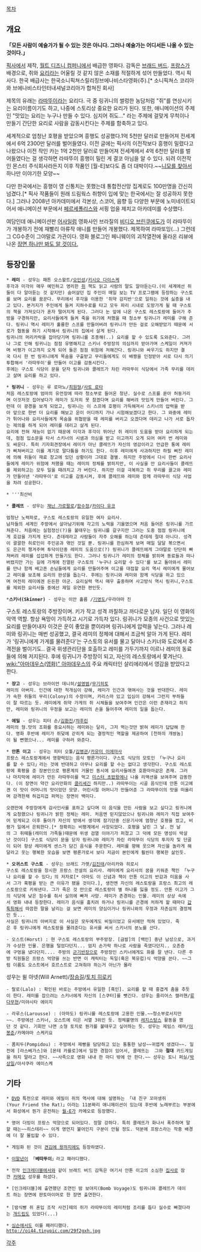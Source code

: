 [[목차]]

== 개요 ==
'''「모든 사람이 예술가가 될 수 있는 것은 아니다. 그러나 예술가는 어디서든 나올 수 있는 것이다.」'''

[[픽사]]에서 제작, [[월트 디즈니 컴퍼니]]에서 배급한 영화다. 감독은 [[브래드 버드]].
[[프랑스]]가 배경으로, 쥐와 [[요리]]라는 어울릴 것 같지 않은 소재를 적절하게 섞어 만들었다. 역시 픽사다.
한국 배급사는 한국소니픽쳐스릴리징브에나비스타영화(주).[* 소니픽쳐스 코리아와 브에나비스타인터내셔널코리아가 합쳐진 회사]

제목의 유래는 [[라따뚜이]]라는 요리다. 극 중 링귀니의 썰렁한 농담처럼 "쥐"를 연상시키는 요리이름이기도 하고, 나중에 스토리상 중요한 요리가 된다. 또한, 애니메이션의 주제인 "맛있는 요리는 누구나 만들 수 있다. 심지어 쥐도..." 라는 주제에 걸맞게 무척이나 만들기 간단한 요리로 사람을 감동시킨다는 주제를 함축하고 있다.

세계적으로 엄청난 호평을 받았으며 흥행도 성공했다.1억 5천만 달러로 만들어져 전세계에서 6억 2300만 달러를 벌어들였다. 이전 글에는 픽사의 이전작보다 흥행이 밀렸다고 나왔으나 이전 작인 카는 1억 2천만 달러로 만들어져 전세계에서 4억 6천만 달러를 벌어들였다는 걸 생각하면 라따뚜이 흥행이 밀린 게 결코 아님을 알 수 있다. 되려 이전작인 몬스터 주식회사라든지 이후 작품인 [월-E]보다도 좀 더 대박이다.~~[[니모를 찾아서]] 하나만 이야기한 모양~~

다만 한국에서는 흥행이 영 신통치는 못했는데 통합전산망 집계로도 100만명을 간신히 넘겼다.[* 픽사 작품들이 원래 드림웍스 취향이 입에 맞는 한국에서는 잘 성공하지 못한다.] 그러나 2008년 아카데미에서 각본상, 스코어, 음향 등 다양한 부문에 노미네이트되어서 애니메이션 부문에서 [[페르세폴리스]]와 서핑 업을 제치고 아카데미를 수상했다.

여담인데 애니메이션판 [[어사일럼]] 영화사인 브라질의 [[비디오 브린쿠에도]]가 이 라따뚜이가 개봉하기 전에 재빨리 아류작 애니를 만들어 개봉했다. 제목하여 라따또잉(...) 그런데 그 CG수준이 그야말로 가관이다. 영화 블로그인 페니웨이의 괴작열전에 올라온 리뷰에 나온 [http://pennyway.net/1952 장면 하나만 봐도 알 것이다.]

== 등장인물 ==

 * '''레미''' - 성우는 패튼 오스왈트/[[오인성]]/[[키시오 다이스케]]
 후각과 미각이 매우 예민하고 영리한 [[쥐]] 책도 읽고 사람의 말도 알아듣는다.(이 세계에선 쥐들이 다 알아듣는 것 같지만) 숨어살던 집 주인이 매일 보는 TV 프로그램에 등장하는 구스토를 보며 요리를 꿈꾼다. 무리에서 후각을 이용한 '쥐약 감지반'으로 일하는 것에 싫증을 내고 있다. 본거지가 주인에게 들켜 지하수로를 타고 모두 파리 시내로 도망가게 될 때 구스토의 책을 가져오다가 혼자 떨어지게 된다. 그러다 눈 앞에 나온 구스토 레스토랑에 들어가 주방을 구경하지만, 요리사들에게 들켜 죽을 위기에 처했을 때 청소부 링귀니가 레미를 구해 준다. 링귀니 역시 레미가 훌륭한 스프를 만들어버려 링귀니가 만든 걸로 오해받았기 때문에 서로가 협동을 하기 시작해서 링귀니의 집에서 살게 된다.
 링귀니의 머리카락을 잡아당기며 링귀니를 조종해(..) 요리를 할 수 있도록 도와준다. 그러나 그로 인해 링귀니는 점점 유명해지고 스키너 주방장의 의심까지 받아가며 스케일이 커져가며 비평가 이고까지 오게 되어 둘은 점점 위험에 처해간다. 링귀니와 싸우기도 하지만 결국 다시 한 번 링귀니에게 목숨을 구출받고 무리들에게도 이 배짱을 인정받아 서로 다시 의기투합해서 '라따뚜이'를 만들어 이고를 감동시킨다.
 후에는 구스토 식당이 문을 닫자 링귀니와 콜레뜨가 차린 라따뚜이 식당에서 가족 무리를 데리고 살며 요리를 하고 있다.

 * '''링귀니''' - 성우는 루 로마노/[[최원형]]/[[사토 료타]]
 처음 레스토랑에 엄마의 유언장에 따라 청소부로 들어온 청년. 실수로 스프를 쏟아 허둥거리며 이것저것 집어넣다가 레미가 도저히 못 참겠다며 요리를 해버려 맛있게 만들어 버린다. 그런데 이 광경을 보게 되었고, 링귀니는 이 스프에 호평이 가득해져서 스키너의 압력을 받아 앞으로 한번 더 요리를 해보고 운이 어디까지 가나 시험해보겠다고 한다. 그 와중에 레미가 튀어나와 요리사들에게 목숨을 위협받을 때 레미를 버리고 오겠다며 데리고 나가 서로 돕자는 제의를 하게 되어 레미를 데리고 살게 된다. 
 요리에 전혀 재능이 없기 때문에 미각과 후각이 뛰어난 쥐 레미의 도움을 받아 요리하게 되는데, 점점 입소문을 타서 스키너의 시샘과 의심을 받고 이고까지 오게 되어 여러 번 레미와도 싸운다. 특히 기자회견장에서 레미가 아닌 콜레뜨가 자신의 영감이라고 언급한 통에 레미가 삐쳐버리고 이를 계기로 말다툼을 하기도 한다. 이후 레미에게 사과하지만 하필 삐진 레미에 의해 쥐들이 재료 창고에 있던 상황이라 그대로 결별. 하지만 주방에서 다시 한번 요리사들에게 레미가 위험에 처했을 때는 레미의 정체를 밝히지만, 이 사실을 안 요리사들이 콜레뜨를 제외하고는 모두 일을 때려치고 가 버린다. 하지만 이걸 극복하고 쥐 무리를 끌고와 레미가 만들어낸 '라따뚜이'로 이고를 감동시켜, 후에 콜레뜨와 레미와 함께 라따뚜이 식당 사업을 차려 성공한다. 

 * '''최산비

 * '''콜레뜨''' - 성우는 [[재닌 가로팔로]]/[[함수정]]/[[카이다 유코]] 

 엄청난 노력파로, 구스토 레스토랑의 유일한 여자 요리사.
 남자들의 세계인 주방에서 살아남기위해 각고의 노력을 기울였으며 처음 들어온 링귀니를 가르쳐준다. 처음에는 실험정신(?)을 불태우는 링귀니를 갈구지만 그러는 도중 점점 링귀니에게 호감을 가지게 된다. 츤데레라고 사람들이 자주 오해를 하는데 츤데레 절대 아니다. 성격이 괄괄한 히로인이 주인공과 엮인 것일 뿐. 링귀니를 한심하게 보며 매일 달달 볶으면서도 은근히 챙겨주며 투닥이던중 레미의 도움으로(?) 링귀니가 콜레뜨에게 그야말로 단단히 빠져버려 레미를 섭섭하게 만들기도 한다. 그러나 링귀니가 레미의 정체를 밝히며 동료들과 떠나버렸지만 가는 길에 가게에 진열된 구스토의 '누구나 요리할 수 있다'를 보고 돌아와서 레미를 만나 함께 배고픈 손님들에게 요리를 만들어주며 이고를 대접할 요리 역시 레미에게 물어보고 레미를 보조해 요리의 완성을 돕는다. 후에는 링귀니와 레미와 함께 식당을 하고 있으며 여전히 레미에겐 든든한 아군. 요리실력 역시 매우 출중하며 사고방식 역시 링귀니,구스토를 제외한 요리사들 중에선 제일 유연한 편인듯. 

 *'''스키너(Skinner)''' - 성우는 이안 홀름 /[[기영도]]/우라야마 진 
구스토 레스토랑의 주방장이며. 키가 작고 성격 까칠하고 까다로운 남자. 일단 이 영화의 악역 역할. 항상 욕망이 가득하고 시기로 가득차 있다. 링귀니가 모종의 사건으로 맛있는 요리를 만들어내자 이것은 운이 좋았을 뿐이라며 링귀니에게 압력을 넣는다. 그러나 레미와 링귀니는 매번 성공했고, 결국 레미의 정체에 대해서 조금씩 알아 가게 된다. 레미가 '링귀니에게 가게를 물려준다'는 구스토의 유서를 물고 달아나 스키너와 도로에서 추격전을 벌이기도.. 결국 위생관리단을 호출하고 레미를 가두기까지 이르나 레미의 동료들에 의해 저지된다. 후에 링귀니가 주방장이 되고, 자신의 레스토랑에서 쫓겨난다. [[wiki:"아마데우스(영화)" 아마데우스]]의 주요 캐릭터인 살리에리에서 영감을 받았다고 한다.

 * '''쟝고''' - 성우는 브라이언 데니히/[[설영범]]/[[무기히토]]
 레미의 아버지. 인간에 대한 적개심이 강해, 레미가 인간과 엮여사는 것을 반대한다. 레미가 속한 쥐들의 무리(Colony)의 수장이며, 카리스마 있고 입심이 강해서 그런지 부하들이 잘 따르는 듯. 레미에게 쥐약 가게의 쥐 시체들을 보여주며 인간은 이런 존재라고 하지만, 레미와 링귀니의 우정을 보고는 레미의 손을 들어주며 레미의 일을 돕는다.

 * '''에밀''' - 성우는 피터 손/[[김환진]]/[[챠후린]]
 레미의 형.맛의 조화를 중요시하는 레미와는 달리, 그저 먹는것만 밝혀 레미가 답답해 한다. 영화 후반에 레미가 쥐덫에 갇히게 되는 결정적인 역할을 제공하여 [천하의 개쌍놈]이 될 뻔했으나... 레미를 구하러 와준다.  

 * '''안톤 이고''' - 성우는 피터 오툴/[[김병관]]/[[카유미 이에마사]]
 프랑스 레스토랑계에서 영향력있는 음식 평론가이다. 구스토 식당의 모토인 「누구나 요리를 할 수 있다」라는 것에 반대하고 아무나 요리를 할 수는 없다고 생각한다. 구스토 레스토랑에 혹평을 준 장본인으로 평론계의 거물인 동시에 요리사들에겐 호환마마같은 존재. 그러나 마지막에 레미가 만든 라따뚜이를 먹고 [[미스터 초밥왕]]에나 나올 리액션을 보여주며 감동한다. (이 장면이 약간 요리만화의 [[클리셰]]긴 하지만..) 라따뚜이는 시골 음식인데 안톤 이고에겐 이 맛이 어머니의 맛이었던 모양. 어린시절 어머니가 만들어준 그 라따뚜이의 맛을 떠올리며 감격한채 허겁지겁 퍼먹는 장면이 백미다. 

 오랜만에 주방장에게 감사인사를 표하고 싶다며 이 음식을 만든 사람을 보고 싶다고 링귀니에게 요청했으나 링귀니가 밝힌 정체는 레미. 처음엔 믿지않았으나 링귀니와 레미가 직접 보여주어 믿게되고 이후 돌아가 자신의 방에서 생각에 잠기던중 신문기사에 엄청난 호평을 썼고, 비평가 일에서 은퇴한다.[* 정확히는 비평계에서 사장되었다. 호평을 날린 그 날. 전 날의 그 쥐떼들(레미의 가족들)때문에 위생 검열 이야기가 퍼졌고 그 덕에 모든 명성이 박살난 것이다] 구스토 식당이 문을 닫자 링귀니와 레미가 차린 라따뚜이 식당의 투자자 및 단골이 되어 항상 레미에게 센스가 담긴 음식을 주문한다. 레미를 향해 웃으며 자신을 놀라게 해달라고 웃는 행복한 모습을 보면 평론가로서 보다 지금이 본인에게 훨씬더 행복한 삶인듯.

 * '''오귀스트 구스토''' - 성우는 브래드 가렛/[[김진태]]/아리카와 히로시
 구스토 레스토랑을 창시한 프랑스 전설의 요리사. 레미에게 요리사의 꿈을 키워준 책인 「누구나 요리를 할 수 있다」의 저자로[* 아마도 이 신념과 책이 안톤 이고의 반감과 미움을 사서 그가 혹평을 받는 큰 이유가 됐을 것이다.], 생전엔 자신의 레스토랑을 프랑스 최고의 레스토랑으로 키워낸다. 그가 죽은 것 만으로 레스토랑이 별 하나를 잃을 정도. 안톤 이고가 그의 식당에 낮은 점수를 줘서 실의에 빠져 사망. 레미가 존경하는 인물. 레미의 상상 속에서 영화 내내 등장한다. 레미가 음식을 훔치려 하거나 링귀니를 곤경에 처하게 할 때마다 [[갑툭튀]]해서 따끔한 말을 날리는 걸 보면 레미의 양심이거나 링귀니와의 우정과 자존심의 결정체인 듯...
 사실은 링귀니의 아버지로 이 사실은 모두에게도 비밀이었고 유서에만 적혀 있었다. 죽은 후 링귀니에게 레스토랑을 물려준다는 유서를 써서 스키너의 분노를 산다.

 - 오스트(Horst) : 현 구스토 레스토랑의 부주방장. [금발]의 [백인] 중년 남성으로, 과거가 수상한 인물. 은행을 털었다던지... 엄지 손가락 하나로 사람을 죽였다던지.. 오존층에 구멍을 냈다던지.... 주방의 [[군기반장]]으로 주방장인 스키너에게도 화를 잘 낸다. 다른 주방 직원들은 프랑스 억양을 쓰는 반면 이 캐릭터는 독일(혹은 북유럽)식 억양을 쓴다. ~~그럼 이름도 오스트에서 호르스트로 고쳐줘야 하는거 아닌가 몰라

성우는 윌 아넷(Will Arnett)/[[장승길]]/[[토치 히로키]]

 - 랄로(Lalo) : 확인된 바로는 주방에서 유일한 [흑인]. 요리를 할 때 흥겹게 춤을 추듯이 한다. 레미를 잡으려는 스키너에게 자신의 [스쿠터]를 뺏긴다. 성우는 줄리어스 캘러핸/[[류다무현]]/미야시타 에이지

 - 라루스(Larousse) : (아마도) 링귀니를 레스토랑에 고용한 인물.~~청소부로서지만~~. 주방에선 스키너, 오스트에 이은 서열 3위인 듯. 정체불명의 [[레지스탕스]] 활동을 했던 것 같다. 기회만 나면 소형 토치로 뭔가를 불태우고 싶어하는 듯. 성우는 제임스 레마/[[이봉준]]/카메야마 스케키요

 - 폼피두(Pompidou) : 주방에서 제빵을 담당하고 있는 통통한 남성~~귀엽게 생겼다~~. 일전에 [라스베가스]와 [몬테 카를로]에서 일한 경험이 있어서, 콜레뜨는  그와 '''절대''' 카드게임을 하지 말라고 한다. ~~사족으로 영화 내내 한 마디 밖에 안 한다.~~ 성우는 토니 퍼실/[[박상일]]/아사쿠라 에이스케

== 기타 ==
 * [[DVD]] 특전으로 레미와 에밀이 쥐의 역사에 대해 설명하는 「내 친구 꼬마생쥐(Your Friend the Rat)」이라는 11분짜리 애니메이션이 있는데 후반에 노래부르는 부분에서 화성에서 뭔가 운전하는 [[월-E]]가 카메오로 등장했다.

 * 영어 더빙이 프랑스 억양으로 되어있다. 정말 강하다. 특히 콜레뜨가 화나서 폭주하며 말할 때는~~히스테리~~ 이게 영언지 불어인지 구분이 안될 정도. 덕분에 프랑스라는 작중 배경에 더 잘 몰입할 수 있다.

 * 게임화 된 것이 [[켠김에 왕까지]]에도 등장하였다.

 * [[이말년]]이 「'''베따뚜이'''」라고 패러디했다.

 * 전작 [[인크레더블]]에서와 같이 브래드 버드 감독은 여기서 안톤 이고의 소심한 [[집사]]로 잠깐 [[카메오]] 성우를 하셨다.

 * [인크레더블]에 출연했던 조연인 밤 보야지(Bomb Voyage)도 링귀니와 콜레뜨가 데이트 하는 장면에 판토마이머로 한 장면 출연한다.
 
 * [밤식빵 쥐 혼입 조작 사건]때의 쥐가 라따뚜이의 레미처럼 조리를 돕다 실수로 빠졌다라는 [[개드립]]도 있었다(...)

 * [[심슨]]에서도 이를 패러디했다.
 http://oi44.tinypic.com/29f2gxh.jpg
[[각주]]

